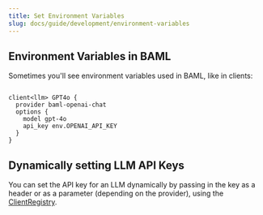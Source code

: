 ```yaml
---
title: Set Environment Variables
slug: docs/guide/development/environment-variables
---
```




## Environment Variables in BAML

Sometimes you'll see environment variables used in BAML, like in clients:

```baml

client<llm> GPT4o {
  provider baml-openai-chat
  options {
    model gpt-4o
    api_key env.OPENAI_API_KEY
  }
}
```

<Markdown src="/snippets/setting-env-vars.mdx" />

## Dynamically setting LLM API Keys
You can set the API key for an LLM dynamically by passing in the key as a header or as a parameter (depending on the provider), using the [ClientRegistry](/guide/baml-advanced/llm-client-registry).
